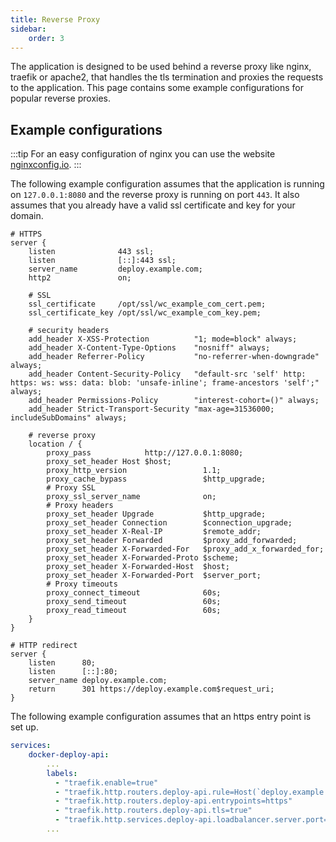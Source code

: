 ```yaml
---
title: Reverse Proxy
sidebar:
    order: 3
---
```



The application is designed to be used behind a reverse proxy like nginx, traefik or apache2, that handles the tls termination and proxies the requests to the application.
This page contains some example configurations for popular reverse proxies.

## Example configurations

<Tabs>
<TabItem label="nginx">

:::tip
For an easy configuration of nginx you can use the website <a href="https://nginxconfig.io/" target="_blank" rel="noopener noreferrer">nginxconfig.io</a>.
:::

The following example configuration assumes that the application is running on `127.0.0.1:8080` and the reverse proxy is running on port `443`.
It also assumes that you already have a valid ssl certificate and key for your domain.

```nginx title="deploy.example.com.conf"
# HTTPS
server {
    listen              443 ssl;
    listen              [::]:443 ssl;
    server_name         deploy.example.com;
    http2               on;

    # SSL
    ssl_certificate     /opt/ssl/wc_example_com_cert.pem;
    ssl_certificate_key /opt/ssl/wc_example_com_key.pem;

    # security headers
    add_header X-XSS-Protection          "1; mode=block" always;
    add_header X-Content-Type-Options    "nosniff" always;
    add_header Referrer-Policy           "no-referrer-when-downgrade" always;
    add_header Content-Security-Policy   "default-src 'self' http: https: ws: wss: data: blob: 'unsafe-inline'; frame-ancestors 'self';" always;
    add_header Permissions-Policy        "interest-cohort=()" always;
    add_header Strict-Transport-Security "max-age=31536000; includeSubDomains" always;

    # reverse proxy
    location / {
        proxy_pass            http://127.0.0.1:8080;
        proxy_set_header Host $host;
        proxy_http_version                 1.1;
        proxy_cache_bypass                 $http_upgrade;
        # Proxy SSL
        proxy_ssl_server_name              on;
        # Proxy headers
        proxy_set_header Upgrade           $http_upgrade;
        proxy_set_header Connection        $connection_upgrade;
        proxy_set_header X-Real-IP         $remote_addr;
        proxy_set_header Forwarded         $proxy_add_forwarded;
        proxy_set_header X-Forwarded-For   $proxy_add_x_forwarded_for;
        proxy_set_header X-Forwarded-Proto $scheme;
        proxy_set_header X-Forwarded-Host  $host;
        proxy_set_header X-Forwarded-Port  $server_port;
        # Proxy timeouts
        proxy_connect_timeout              60s;
        proxy_send_timeout                 60s;
        proxy_read_timeout                 60s;
    }
}

# HTTP redirect
server {
    listen      80;
    listen      [::]:80;
    server_name deploy.example.com;
    return      301 https://deploy.example.com$request_uri;
}
```

</TabItem>

<TabItem label="traefik">
The following example configuration assumes that an https entry point is set up.

```yaml title="compose.yml"
services:
    docker-deploy-api:
        ...
        labels:
          - "traefik.enable=true"
          - "traefik.http.routers.deploy-api.rule=Host(`deploy.example.com`)"
          - "traefik.http.routers.deploy-api.entrypoints=https"
          - "traefik.http.routers.deploy-api.tls=true"
          - "traefik.http.services.deploy-api.loadbalancer.server.port=3000"
        ...

```

</TabItem>
</Tabs>
